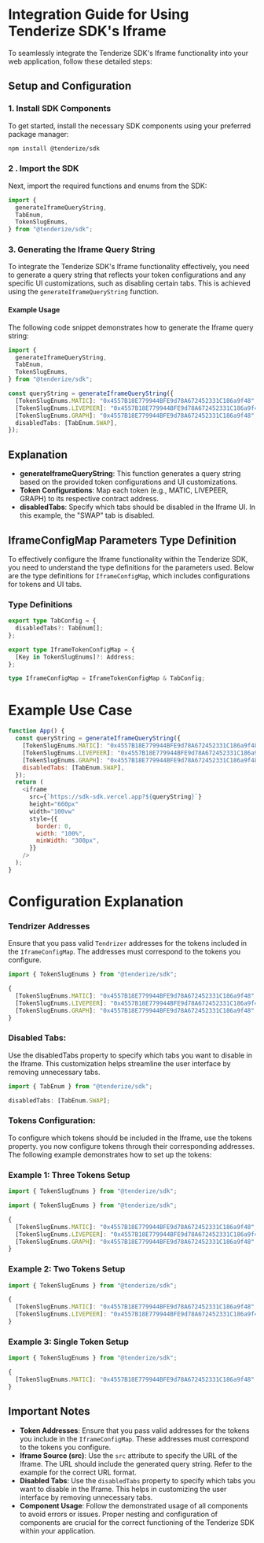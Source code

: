 # Integration Guide for Using Tenderize SDK's Iframe

To seamlessly integrate the Tenderize SDK's Iframe functionality into your web application, follow these detailed steps:

## Setup and Configuration

### 1. Install SDK Components

To get started, install the necessary SDK components using your preferred package manager:

```sh npm2yarn copy
npm install @tenderize/sdk
```

### 2 . Import the SDK

Next, import the required functions and enums from the SDK:

```js filename="Import"  copy
import {
  generateIframeQueryString,
  TabEnum,
  TokenSlugEnums,
} from "@tenderize/sdk";
```

### 3. Generating the Iframe Query String

To integrate the Tenderize SDK's Iframe functionality effectively, you need to generate a query string that reflects your token configurations and any specific UI customizations, such as disabling certain tabs. This is achieved using the `generateIframeQueryString` function.

#### Example Usage

The following code snippet demonstrates how to generate the Iframe query string:

```typescript filename="Generate" copy
import {
  generateIframeQueryString,
  TabEnum,
  TokenSlugEnums,
} from "@tenderize/sdk";

const queryString = generateIframeQueryString({
  [TokenSlugEnums.MATIC]: "0x4557B18E779944BFE9d78A672452331C186a9f48",
  [TokenSlugEnums.LIVEPEER]: "0x4557B18E779944BFE9d78A672452331C186a9f48",
  [TokenSlugEnums.GRAPH]: "0x4557B18E779944BFE9d78A672452331C186a9f48",
  disabledTabs: [TabEnum.SWAP],
});
```

## Explanation

- **generateIframeQueryString**: This function generates a query string based on the provided token configurations and UI customizations.
- **Token Configurations**: Map each token (e.g., MATIC, LIVEPEER, GRAPH) to its respective contract address.
- **disabledTabs**: Specify which tabs should be disabled in the Iframe UI. In this example, the "SWAP" tab is disabled.

## IframeConfigMap Parameters Type Definition

To effectively configure the Iframe functionality within the Tenderize SDK,
you need to understand the type definitions for the parameters used.
Below are the type definitions for `IframeConfigMap`, which includes configurations for tokens and UI tabs.

### Type Definitions

```typescript filename="Types" copy
export type TabConfig = {
  disabledTabs?: TabEnum[];
};

export type IframeTokenConfigMap = {
  [Key in TokenSlugEnums]?: Address;
};

type IframeConfigMap = IframeTokenConfigMap & TabConfig;
```

# Example Use Case

```js filename="App.tsx"  copy
function App() {
  const queryString = generateIframeQueryString({
    [TokenSlugEnums.MATIC]: "0x4557B18E779944BFE9d78A672452331C186a9f48",
    [TokenSlugEnums.LIVEPEER]: "0x4557B18E779944BFE9d78A672452331C186a9f48",
    [TokenSlugEnums.GRAPH]: "0x4557B18E779944BFE9d78A672452331C186a9f48",
    disabledTabs: [TabEnum.SWAP],
  });
  return (
    <iframe
      src={`https://sdk-sdk.vercel.app?${queryString}`}
      height="660px"
      width="100vw"
      style={{
        border: 0,
        width: "100%",
        minWidth: "300px",
      }}
    />
  );
}
```

# Configuration Explanation

### Tendrizer Addresses

Ensure that you pass valid `Tendrizer` addresses for the tokens included in the `IframeConfigMap`.
The addresses must correspond to the tokens you configure.

```typescript filename="TokenAddresses" copy
import { TokenSlugEnums } from "@tenderize/sdk";

{
  [TokenSlugEnums.MATIC]: "0x4557B18E779944BFE9d78A672452331C186a9f48",
  [TokenSlugEnums.LIVEPEER]: "0x4557B18E779944BFE9d78A672452331C186a9f48",
  [TokenSlugEnums.GRAPH]: "0x4557B18E779944BFE9d78A672452331C186a9f48"
}

```

### Disabled Tabs:

Use the disabledTabs property to specify which tabs you want to disable in the Iframe. This customization helps
streamline the user interface by removing unnecessary tabs.

```js filename="DisabledTabs"  copy
import { TabEnum } from "@tenderize/sdk";

disabledTabs: [TabEnum.SWAP];
```

### Tokens Configuration:

To configure which tokens should be included in the Iframe,
use the tokens property. you now configure tokens through
their corresponding addresses. The following example demonstrates how to set up the tokens:

### Example 1: Three Tokens Setup

```js filename="Tokens"  copy
import { TokenSlugEnums } from "@tenderize/sdk";

import { TokenSlugEnums } from "@tenderize/sdk";

{
  [TokenSlugEnums.MATIC]: "0x4557B18E779944BFE9d78A672452331C186a9f48",
  [TokenSlugEnums.LIVEPEER]: "0x4557B18E779944BFE9d78A672452331C186a9f48",
  [TokenSlugEnums.GRAPH]: "0x4557B18E779944BFE9d78A672452331C186a9f48"
}
```

### Example 2: Two Tokens Setup

```js filename="Tokens"  copy
import { TokenSlugEnums } from "@tenderize/sdk";

{
  [TokenSlugEnums.MATIC]: "0x4557B18E779944BFE9d78A672452331C186a9f48",
  [TokenSlugEnums.LIVEPEER]: "0x4557B18E779944BFE9d78A672452331C186a9f48"
}
```

### Example 3: Single Token Setup

```js filename="Tokens"  copy
import { TokenSlugEnums } from "@tenderize/sdk";

{
  [TokenSlugEnums.MATIC]: "0x4557B18E779944BFE9d78A672452331C186a9f48"
}
```

## Important Notes

- **Token Addresses**: Ensure that you pass valid addresses for the tokens you include in the `IframeConfigMap`. These addresses must correspond to the tokens you configure.
- **Iframe Source (src)**: Use the `src` attribute to specify the URL of the Iframe. The URL should include the generated query string. Refer to the example for the correct URL format.
- **Disabled Tabs**: Use the `disabledTabs` property to specify which tabs you want to disable in the Iframe. This helps in customizing the user interface by removing unnecessary tabs.
- **Component Usage**: Follow the demonstrated usage of all components to avoid errors or issues. Proper nesting and configuration of components are crucial for the correct functioning of the Tenderize SDK within your application.
